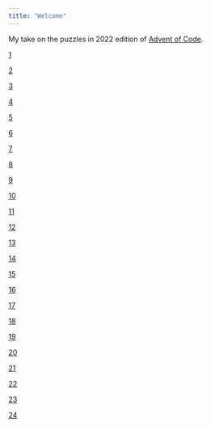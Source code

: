 ```yaml
---
title: "Welcome"
---
```


My take on the puzzles in 2022 edition of [Advent of Code](https://adventofcode.com/2022).

::: calendar
::: {.card .border-warning .mb-3}
::: day
[1](SOLUTIONS/Day_1.html)
:::
:::
::: {.card .border-warning .mb-3}
::: day
[2](SOLUTIONS/Day_2.html)
:::
:::
::: {.card .border-warning .mb-3}
::: day
[3](SOLUTIONS/Day_3.html)
:::
:::
::: {.card .border-warning .mb-3}
::: day
[4](SOLUTIONS/Day_4.html)
:::
:::
::: {.card .border-warning .mb-3}
::: day
[5](SOLUTIONS/Day_5.html)
:::
:::
::: {.card .border-warning .mb-3}
::: day
[6](SOLUTIONS/Day_6.html)
:::
:::
::: {.card .border-warning .mb-3}
::: day
[7](SOLUTIONS/Day_7.html)
:::
:::
::: {.card .border-warning .mb-3}
::: day
[8](SOLUTIONS/Day_8.html)
:::
:::
::: {.card .border-warning .mb-3}
::: day
[9](Day_9.html)
:::
:::
::: {.card .border-warning .mb-3}
::: day
[10](SOLUTIONS/Day_10.html)
:::
:::
::: {.card .border-warning .mb-3}
::: day
[11](Day_11.html)
:::
:::
::: {.card .border-warning .mb-3}
::: day
[12](Day_12.html)
:::
:::
::: {.card .border-success .mb-3}
::: day
[13](Day_13.html)
:::
:::
::: {.card .border-warning .mb-3}
::: day
[14](Day_14.html)
:::
:::
::: {.card .border-warning .mb-3}
::: day
[15](Day_15.html)
:::
:::
::: {.card .border-warning .mb-3}
::: day
[16](Day_16.html)
:::
:::
::: {.card .border-warning .mb-3}
::: day
[17](Day_17.html)
:::
:::
::: {.card .border-warning .mb-3}
::: day
[18](Day_18.html)
:::
:::
::: {.card .border-warning .mb-3}
::: day
[19](Day_19.html)
:::
:::
::: {.card .border-warning .mb-3}
::: day
[20](Day_20.html)
:::
:::
::: {.card .border-warning .mb-3}
::: day
[21](Day_21.html)
:::
:::
::: {.card .border-warning .mb-3}
::: day
[22](Day_22.html)
:::
:::
::: {.card .border-warning .mb-3}
::: day
[23](Day_23.html)
:::
:::
::: {.card .border-warning .mb-3}
::: day
[24](Day_24.html)
:::
:::
:::
